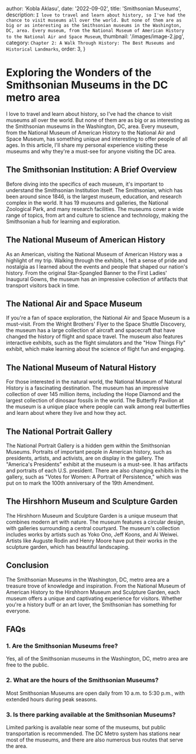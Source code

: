 
  author: 'Kobla Aklasu',
  date: '2022-09-02',
  title: 'Smithsonian Museums',
  description: `I love to travel and learn about history, so I've had the chance to visit museums all over the world. But none of them are as big or as interesting as the Smithsonian museums in the Washington, DC, area. Every museum, from the National Museum of American History to the National Air and Space Museum`,
thumbnail: '/images/image-2.jpg',
category: `Chapter 2: A Walk Through History: The Best Museums and Historical Landmarks`,
order: 3,
}

        
# Exploring the Wonders of the Smithsonian Museums in the DC metro area

I love to travel and learn about history, so I've had the chance to visit museums all over the world. But none of them are as big or as interesting as the Smithsonian museums in the Washington, DC, area. Every museum, from the National Museum of American History to the National Air and Space Museum, has something unique and interesting to offer people of all ages. In this article, I'll share my personal experience visiting these museums and why they're a must-see for anyone visiting the DC area.

## The Smithsonian Institution: A Brief Overview

Before diving into the specifics of each museum, it's important to understand the Smithsonian Institution itself. The Smithsonian, which has been around since 1846, is the largest museum, education, and research complex in the world. It has 19 museums and galleries, the National Zoological Park, and many research facilities. The museums cover a wide range of topics, from art and culture to science and technology, making the Smithsonian a hub for learning and exploration.

## The National Museum of American History

As an American, visiting the National Museum of American History was a highlight of my trip. Walking through the exhibits, I felt a sense of pride and nostalgia as I learned about the events and people that shaped our nation's history. From the original Star-Spangled Banner to the First Ladies' Inaugural Gowns, the museum has an impressive collection of artifacts that transport visitors back in time.

## The National Air and Space Museum

If you're a fan of space exploration, the National Air and Space Museum is a must-visit. From the Wright Brothers' Flyer to the Space Shuttle Discovery, the museum has a large collection of aircraft and spacecraft that have changed the history of flight and space travel. The museum also features interactive exhibits, such as the flight simulators and the "How Things Fly" exhibit, which make learning about the science of flight fun and engaging.

## The National Museum of Natural History

For those interested in the natural world, the National Museum of Natural History is a fascinating destination. The museum has an impressive collection of over 145 million items, including the Hope Diamond and the largest collection of dinosaur fossils in the world. The Butterfly Pavilion at the museum is a unique place where people can walk among real butterflies and learn about where they live and how they act.

## The National Portrait Gallery

The National Portrait Gallery is a hidden gem within the Smithsonian Museums. Portraits of important people in American history, such as presidents, artists, and activists, are on display in the gallery. The "America's Presidents" exhibit at the museum is a must-see. It has artifacts and portraits of each U.S. president. There are also changing exhibits in the gallery, such as "Votes for Women: A Portrait of Persistence," which was put on to mark the 100th anniversary of the 19th Amendment.

## The Hirshhorn Museum and Sculpture Garden

The Hirshhorn Museum and Sculpture Garden is a unique museum that combines modern art with nature. The museum features a circular design, with galleries surrounding a central courtyard. The museum's collection includes works by artists such as Yoko Ono, Jeff Koons, and Ai Weiwei. Artists like Auguste Rodin and Henry Moore have put their works in the sculpture garden, which has beautiful landscaping.

## Conclusion

The Smithsonian Museums in the Washington, DC, metro area are a treasure trove of knowledge and inspiration. From the National Museum of American History to the Hirshhorn Museum and Sculpture Garden, each museum offers a unique and captivating experience for visitors. Whether you're a history buff or an art lover, the Smithsonian has something for everyone.

## FAQs

### 1. Are the Smithsonian Museums free?

Yes, all of the Smithsonian museums in the Washington, DC, metro area are free to the public.

### 2. What are the hours of the Smithsonian Museums?

Most Smithsonian Museums are open daily from 10 a.m. to 5:30 p.m., with extended hours during peak seasons.

### 3. Is there parking available at the Smithsonian Museums?

Limited parking is available near some of the museums, but public transportation is recommended. The DC Metro system has stations near most of the museums, and there are also numerous bus routes that serve the area.

